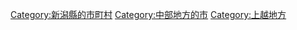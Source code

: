 {{Commonscat|Itoigawa, Niigata}}
{{Catmore}}

{{DEFAULTSORT:Itoigawa-shi}}
[[Category:新潟縣的市町村|Category:新潟縣的市町村]]
[[Category:中部地方的市|Category:中部地方的市]]
[[Category:上越地方|Category:上越地方]]
